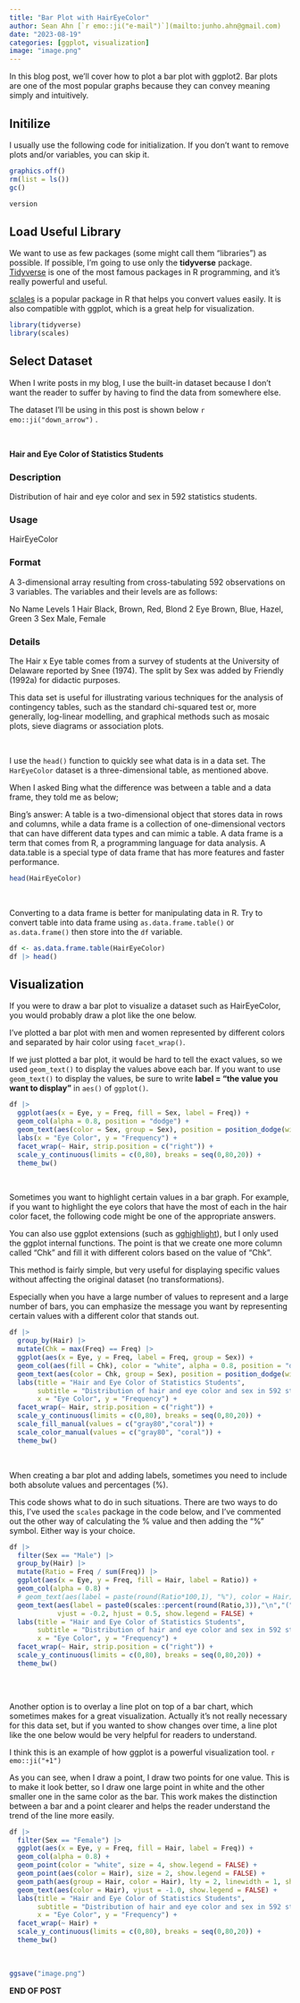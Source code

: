 ```yaml
---
title: "Bar Plot with HairEyeColor"
author: Sean Ahn [`r emo::ji("e-mail")`](mailto:junho.ahn@gmail.com)
date: "2023-08-19"
categories: [ggplot, visualization]
image: "image.png"
---
```


In this blog post, we'll cover how to plot a bar plot with ggplot2. Bar plots are one of the most popular graphs because they can convey meaning simply and intuitively.

## Initilize

I usually use the following code for initialization. If you don't want to remove plots and/or variables, you can skip it.

```r
graphics.off()
rm(list = ls())
gc()
```

```r
version
```

## Load Useful Library

We want to use as few packages (some might call them "libraries") as possible. If possible, I'm going to use only the **tidyverse** package. [Tidyverse](https://www.tidyverse.org) is one of the most famous packages in R programming, and it's really powerful and useful.

[sclales](https://scales.r-lib.org) is a popular package in R that helps you convert values easily. It is also compatible with ggplot, which is a great help for visualization.


```r
library(tidyverse)
library(scales)

```

## Select Dataset

When I write posts in my blog, I use the built-in dataset because I don't want the reader to suffer by having to find the data from somewhere else.

The dataset I'll be using in this post is shown below `r emo::ji("down_arrow")` .

<br>

**Hair and Eye Color of Statistics Students**

### Description

Distribution of hair and eye color and sex in 592 statistics students.

### Usage

HairEyeColor

### Format

A 3-dimensional array resulting from cross-tabulating 592 observations on 3 variables. The variables and their levels are as follows:

No Name Levels 1 Hair Black, Brown, Red, Blond 2 Eye Brown, Blue, Hazel, Green 3 Sex Male, Female

### Details

The Hair x Eye table comes from a survey of students at the University of Delaware reported by Snee (1974). The split by Sex was added by Friendly (1992a) for didactic purposes.

This data set is useful for illustrating various techniques for the analysis of contingency tables, such as the standard chi-squared test or, more generally, log-linear modelling, and graphical methods such as mosaic plots, sieve diagrams or association plots.

<br>

I use the `head()` function to quickly see what data is in a data set. The `HarEyeColor` dataset is a three-dimensional table, as mentioned above.

:::callout-note

When I asked Bing what the difference was between a table and a data frame, they told me as below;

Bing's answer: A table is a two-dimensional object that stores data in rows and columns, while a data frame is a collection of one-dimensional vectors that can have different data types and can mimic a table. A data frame is a term that comes from R, a programming language for data analysis. A data.table is a special type of data frame that has more features and faster performance.

:::

```r
head(HairEyeColor)

```

<br>

Converting to a data frame is better for manipulating data in R. Try to convert table into data frame using `as.data.frame.table()` or `as.data.frame()` then store into the `df` variable.

```r
df <- as.data.frame.table(HairEyeColor)
df |> head()

```

## Visualization  

If you were to draw a bar plot to visualize a dataset such as HairEyeColor, you would probably draw a plot like the one below. 

I've plotted a bar plot with men and women represented by different colors and separated by hair color using `facet_wrap()`. 

If we just plotted a bar plot, it would be hard to tell the exact values, so we used `geom_text()` to display the values above each bar. If you want to use `geom_text()` to display the values, be sure to write **label = "the value you want to display"** in `aes()` of `ggplot()`.


```r
df |> 
  ggplot(aes(x = Eye, y = Freq, fill = Sex, label = Freq)) +
  geom_col(alpha = 0.8, position = "dodge") +
  geom_text(aes(color = Sex, group = Sex), position = position_dodge(width = 1), vjust = -0.1, show.legend = FALSE) +
  labs(x = "Eye Color", y = "Frequency") +
  facet_wrap(~ Hair, strip.position = c("right")) +
  scale_y_continuous(limits = c(0,80), breaks = seq(0,80,20)) +
  theme_bw()

```

<br>

Sometimes you want to highlight certain values in a bar graph. For example, if you want to highlight the eye colors that have the most of each in the hair color facet, the following code might be one of the appropriate answers. 

You can also use ggplot extensions (such as [gghighlight](https://yutannihilation.github.io/gghighlight/articles/gghighlight.html)), but I only used the ggplot internal functions. The point is that we create one more column called "Chk" and fill it with different colors based on the value of "Chk".

This method is fairly simple, but very useful for displaying specific values without affecting the original dataset (no transformations). 

Especially when you have a large number of values to represent and a large number of bars, you can emphasize the message you want by representing certain values with a different color that stands out.

```r
df |> 
  group_by(Hair) |> 
  mutate(Chk = max(Freq) == Freq) |> 
  ggplot(aes(x = Eye, y = Freq, label = Freq, group = Sex)) +
  geom_col(aes(fill = Chk), color = "white", alpha = 0.8, position = "dodge", show.legend = FALSE) +
  geom_text(aes(color = Chk, group = Sex), position = position_dodge(width = 1), vjust = -0.1, show.legend = FALSE) +
  labs(title = "Hair and Eye Color of Statistics Students",
       subtitle = "Distribution of hair and eye color and sex in 592 statistics students.", 
       x = "Eye Color", y = "Frequency") +
  facet_wrap(~ Hair, strip.position = c("right")) +
  scale_y_continuous(limits = c(0,80), breaks = seq(0,80,20)) +
  scale_fill_manual(values = c("gray80","coral")) +
  scale_color_manual(values = c("gray80", "coral")) +
  theme_bw()

```

<br>

When creating a bar plot and adding labels, sometimes you need to include both absolute values and percentages (%). 

This code shows what to do in such situations. There are two ways to do this, I've used the `scales` package in the code below, and I've commented out the other way of calculating the % value and then adding the "%" symbol. Either way is your choice.


```r
df |> 
  filter(Sex == "Male") |> 
  group_by(Hair) |> 
  mutate(Ratio = Freq / sum(Freq)) |> 
  ggplot(aes(x = Eye, y = Freq, fill = Hair, label = Ratio)) +
  geom_col(alpha = 0.8) +
  # geom_text(aes(label = paste(round(Ratio*100,1), "%"), color = Hair), vjust = -0.1) +
  geom_text(aes(label = paste0(scales::percent(round(Ratio,3)),"\n","(",Freq,")"), color = Hair), 
            vjust = -0.2, hjust = 0.5, show.legend = FALSE) +
  labs(title = "Hair and Eye Color of Statistics Students",
       subtitle = "Distribution of hair and eye color and sex in 592 statistics students.", 
       x = "Eye Color", y = "Frequency") +
  facet_wrap(~ Hair, strip.position = c("right")) +
  scale_y_continuous(limits = c(0,80), breaks = seq(0,80,20)) +
  theme_bw()
  
```

<br>

Another option is to overlay a line plot on top of a bar chart, which sometimes makes for a great visualization. Actually it's not really necessary for this data set, but if you wanted to show changes over time, a line plot like the one below would be very helpful for readers to understand. 

I think this is an example of how ggplot is a powerful visualization tool. `r emo::ji("+1")`

:::callout-tip
As you can see, when I draw a point, I draw two points for one value. This is to make it look better, so I draw one large point in white and the other smaller one in the same color as the bar. This work makes the distinction between a bar and a point clearer and helps the reader understand the trend of the line more easily.
:::



```r
df |> 
  filter(Sex == "Female") |> 
  ggplot(aes(x = Eye, y = Freq, fill = Hair, label = Freq)) +
  geom_col(alpha = 0.8) +
  geom_point(color = "white", size = 4, show.legend = FALSE) +
  geom_point(aes(color = Hair), size = 2, show.legend = FALSE) +
  geom_path(aes(group = Hair, color = Hair), lty = 2, linewidth = 1, show.legend = FALSE) +
  geom_text(aes(color = Hair), vjust = -1.0, show.legend = FALSE) +
  labs(title = "Hair and Eye Color of Statistics Students",
       subtitle = "Distribution of hair and eye color and sex in 592 statistics students.", 
       x = "Eye Color", y = "Frequency") +
  facet_wrap(~ Hair) +
  scale_y_continuous(limits = c(0,80), breaks = seq(0,80,20)) +
  theme_bw()

```

<br>

```r
ggsave("image.png")
```

<div class="right">
__END OF POST__
</div>
